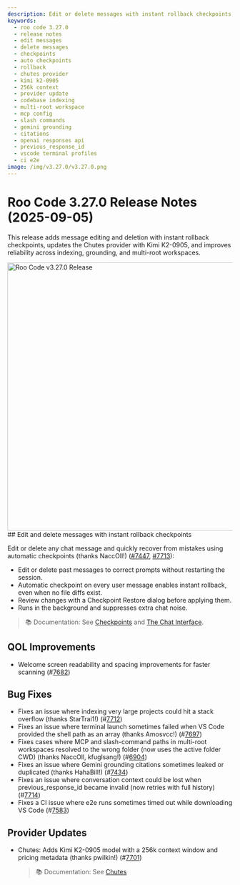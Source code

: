 ```yaml
---
description: Edit or delete messages with instant rollback checkpoints, Kimi K2-0905 provider update, and stability fixes across indexing, grounding, and multi-root workspaces.
keywords:
  - roo code 3.27.0
  - release notes
  - edit messages
  - delete messages
  - checkpoints
  - auto checkpoints
  - rollback
  - chutes provider
  - kimi k2-0905
  - 256k context
  - provider update
  - codebase indexing
  - multi-root workspace
  - mcp config
  - slash commands
  - gemini grounding
  - citations
  - openai responses api
  - previous_response_id
  - vscode terminal profiles
  - ci e2e
image: /img/v3.27.0/v3.27.0.png
---
```


# Roo Code 3.27.0 Release Notes (2025-09-05)

This release adds message editing and deletion with instant rollback checkpoints, updates the Chutes provider with Kimi K2-0905, and improves reliability across indexing, grounding, and multi-root workspaces.

<img src="/img/v3.27.0/v3.27.0.png" alt="Roo Code v3.27.0 Release" width="600" />
## Edit and delete messages with instant rollback checkpoints

Edit or delete any chat message and quickly recover from mistakes using automatic checkpoints (thanks NaccOll!) ([#7447](https://github.com/RooCodeInc/Roo-Code/pull/7447), [#7713](https://github.com/RooCodeInc/Roo-Code/pull/7713)):

- Edit or delete past messages to correct prompts without restarting the session.
- Automatic checkpoint on every user message enables instant rollback, even when no file diffs exist.
- Review changes with a Checkpoint Restore dialog before applying them.
- Runs in the background and suppresses extra chat noise.

> 📚 Documentation: See [Checkpoints](/features/checkpoints) and [The Chat Interface](/basic-usage/the-chat-interface).

## QOL Improvements

* Welcome screen readability and spacing improvements for faster scanning (#[7682](https://github.com/RooCodeInc/Roo-Code/pull/7682))

## Bug Fixes

* Fixes an issue where indexing very large projects could hit a stack overflow (thanks StarTrai1!) (#[7712](https://github.com/RooCodeInc/Roo-Code/pull/7712))
* Fixes an issue where terminal launch sometimes failed when VS Code provided the shell path as an array (thanks Amosvcc!) (#[7697](https://github.com/RooCodeInc/Roo-Code/pull/7697))
* Fixes cases where MCP and slash-command paths in multi-root workspaces resolved to the wrong folder (now uses the active folder CWD) (thanks NaccOll, kfuglsang!) (#[6904](https://github.com/RooCodeInc/Roo-Code/pull/6904))
* Fixes an issue where Gemini grounding citations sometimes leaked or duplicated (thanks HahaBill!) (#[7434](https://github.com/RooCodeInc/Roo-Code/pull/7434))
* Fixes an issue where conversation context could be lost when previous_response_id became invalid (now retries with full history) (#[7714](https://github.com/RooCodeInc/Roo-Code/pull/7714))
* Fixes a CI issue where e2e runs sometimes timed out while downloading VS Code (#[7583](https://github.com/RooCodeInc/Roo-Code/pull/7583))

## Provider Updates

* Chutes: Adds Kimi K2-0905 model with a 256k context window and pricing metadata (thanks pwilkin!) (#[7701](https://github.com/RooCodeInc/Roo-Code/pull/7701))  
  > 📚 Documentation: See [Chutes](/providers/chutes)